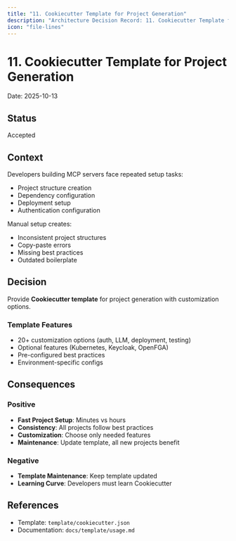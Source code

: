 ```yaml
---
title: "11. Cookiecutter Template for Project Generation"
description: "Architecture Decision Record: 11. Cookiecutter Template for Project Generation"
icon: "file-lines"
---
```


# 11. Cookiecutter Template for Project Generation

Date: 2025-10-13

## Status

Accepted

## Context

Developers building MCP servers face repeated setup tasks:
- Project structure creation
- Dependency configuration
- Deployment setup
- Authentication configuration

Manual setup creates:
- Inconsistent project structures
- Copy-paste errors
- Missing best practices
- Outdated boilerplate

## Decision

Provide **Cookiecutter template** for project generation with customization options.

### Template Features

- 20+ customization options (auth, LLM, deployment, testing)
- Optional features (Kubernetes, Keycloak, OpenFGA)
- Pre-configured best practices
- Environment-specific configs

## Consequences

### Positive

- **Fast Project Setup**: Minutes vs hours
- **Consistency**: All projects follow best practices
- **Customization**: Choose only needed features
- **Maintenance**: Update template, all new projects benefit

### Negative

- **Template Maintenance**: Keep template updated
- **Learning Curve**: Developers must learn Cookiecutter

## References

- Template: `template/cookiecutter.json`
- Documentation: `docs/template/usage.md`
